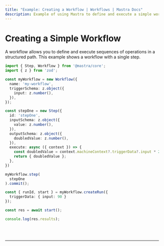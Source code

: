 ```yaml
---
title: "Example: Creating a Workflow | Workflows | Mastra Docs"
description: Example of using Mastra to define and execute a simple workflow with a single step.
---
```



# Creating a Simple Workflow

A workflow allows you to define and execute sequences of operations in a structured path. This example shows a workflow with a single step.

```ts showLineNumbers copy
import { Step, Workflow } from '@mastra/core';
import { z } from 'zod';

const myWorkflow = new Workflow({
  name: 'my-workflow',
  triggerSchema: z.object({
    input: z.number(),
  }),
});

const stepOne = new Step({
  id: 'stepOne',
  inputSchema: z.object({
    value: z.number(),
  }),
  outputSchema: z.object({
    doubledValue: z.number(),
  }),
  execute: async ({ context }) => {
    const doubledValue = context.machineContext?.triggerData?.input * 2;
    return { doubledValue };
  },
})

myWorkflow.step(
  stepOne
).commit();

const { runId, start } = myWorkflow.createRun({ 
  triggerData: { input: 90 } 
});

const res = await start();

console.log(res.results);
```

<br />
<br />
<hr className="dark:border-[#404040] border-gray-300" />
<br />
<br />
<GithubLink link={'https://github.com/mastra-ai/mastra/blob/main/examples/basics/workflows/create-workflow'} />
